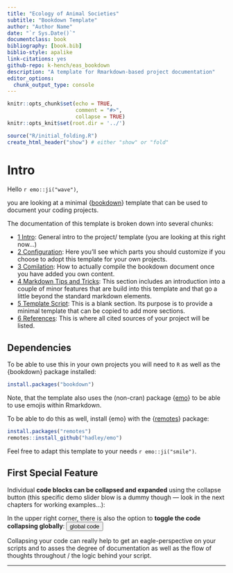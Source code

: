 ```yaml
---
title: "Ecology of Animal Societies"
subtitle: "Bookdown Template"
author: "Author Name"
date: "`r Sys.Date()`"
documentclass: book
bibliography: [book.bib]
biblio-style: apalike
link-citations: yes
github-repo: k-hench/eas_bookdown
description: "A template for Rmarkdown-based project documentation"
editor_options: 
  chunk_output_type: console
---
```


```r
knitr::opts_chunk$set(echo = TRUE,
                      comment = "#>",
                      collapse = TRUE)
knitr::opts_knit$set(root.dir = '../')
```


```r
source("R/initial_folding.R")
create_html_header("show") # either "show" or "fold"
```

# Intro

Hello `r emo::ji("wave")`,

you are looking at a minimal {[bookdown](https://bookdown.org/)} template that can be used to document your coding projects.

The documentation of this template is broken down into several chunks:

- [1 Intro](./index.html): General intro to the project/ template (you are looking at this right now...)
- [2 Configuration](./configuration.html): Here you'll see which parts you should customize if you choose to adopt this template for your own projects.
- [3 Comilation](./compilation.html): How to actually compile the bookdown document once you have added you own content.
- [4 Markdown Tips and Tricks](./markdown-tips-and-tricks.html): This section includes an introduction into a couple of minor features that are build into this template and that go a little beyond the standard markdown elements. 
- [5 Template Script](./template-script.html): This is a blank section. Its purpose is to provide a minimal template that can be copied to add more sections.
- [6 References](./references.html): This is where all cited sources of your project will be listed.

## Dependencies

To be able to use this in your own projects you will need to `R` as well as the {bookdown} package installed:

```r
install.packages("bookdown")
```

Note, that the template also uses the (non-cran) package {[emo](https://github.com/hadley/emo)} to be able to use emojis within Rmarkdown.

To be able to do this as well, install {emo} with the {[remotes](https://remotes.r-lib.org/)} package:

```r
install.packages("remotes")
remotes::install_github("hadley/emo")
```

Feel free to adapt this template to your needs `r emo::ji("smile")`.

## First Special Feature

Individual **code blocks can be collapsed and expanded** using the collapse button (this specific demo slider blow is a dummy though --- look in the next chapters for working examples...):

<div class="demoslider"><div class="demobg"><div class="demonob"></div></div></div>

In the upper right corner, there is also the option to **toggle the code collapsing globally**:  <button type="button" class="btn btn-default btn-xs dropdown-toggle">global code</button> 

Collapsing your code can really help to get an eagle-perspective on your scripts and to asses the degree of documentation as well as the flow of thoughts throughout / the logic behind your script.

---
